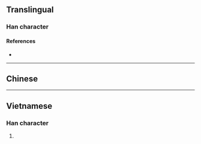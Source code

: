 {{also|枴|拐}}
{{character info/new}}
{{character info|0x2F8DF}}
==Translingual==

===Han character===
{{Han char|rn=75|rad=木|as=05|sn=9|four=46927|canj=DRKS|ids=⿰木另}}

====References====
* {{Han ref|kx=0517.080|dkj=14584|hdz=21184.010|uh=67FA|ud=26618|bh=CF5E|bd=53086}}

----

==Chinese==
{{zh-see|枴|v}}

----

==Vietnamese==

===Han character===
{{vi-readings|rs=木05|hanviet=quảy}}

# {{defn|vi|sort=木05}}

{{cln|vi|Han tu}}